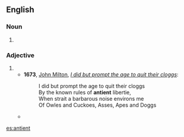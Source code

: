 ==English==

===Noun===
{{en-noun}}

# {{obsolete spelling of|ancient}}

===Adjective===
{{en-adj|er|more}}

# {{obsolete spelling of|ancient}}
#* '''1673''', [[w:John Milton|John Milton]], ''[[s:I did but prompt the age to quit their cloggs|I did but prompt the age to quit their cloggs]]'':
#*: I did but prompt the age to quit their cloggs
#*: By the known rules of '''antient''' libertie,
#*: When strait a barbarous noise environs me
#*: Of Owles and Cuckoes, Asses, Apes and Doggs
#* {{quote-book
 | author  = Dawes, Manasseh & Jones, Sir William
 | title   = [[s:England's Alarm!|England's Alarm!]]
 | year    = 1785
 | page    = 10
 | passage = The trial by jury, your Lordship knows, is so '''antient''' a privilege belonging to mankind, that its origin cannot properly be traced.
}}

[[es:antient]]